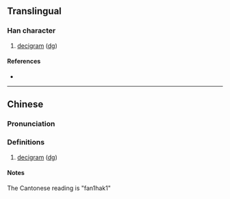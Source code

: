 {{character info/new}}
==Translingual==

===Han character===
{{Han char|rn=10|rad=儿|as=09|sn=11|four=|canj=JUCSH|ids=⿺克分}}

# [[decigram]] ([[dg]])

====References====
* {{Han ref|kx=0125.201|dkj=01387|dj=0266.010|hdz=10273.141|uh=515D|ud=20829|bh=A25C|bd=41564}}

----

==Chinese==
{{zh-forms}}

===Pronunciation===
{{zh-pron
|m=fēnkè
|c=fan1
|mc=
|oc=
|ma=
|cat=n
}}

===Definitions===
{{zh-hanzi}}

# [[decigram]] ([[dg]])

====Notes====
The Cantonese reading is "fan1hak1"